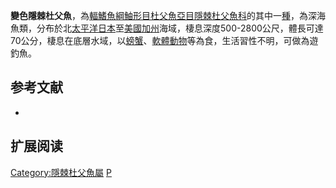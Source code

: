 {{Speciesbox
| name = 變色隱棘杜父魚
| image = Psychrolutes phrictus 1.jpg
| image_width = 250px
| image_caption = 
| status = NE
| status_system = IUCN3.1
| genus = Psychrolutes
| species = phrictus
| authority = Stein & Bond, 1978
| synonyms = 
}}

'''變色隱棘杜父魚'''，為[[輻鰭魚綱|輻鰭魚綱]][[鮋形目|鮋形目]][[杜父魚亞目|杜父魚亞目]][[隱棘杜父魚科|隱棘杜父魚科]]的其中一[[種|種]]，為深海魚類，分布於北[[太平洋|太平洋]][[日本|日本]]至[[美國|美國]][[加州|加州]]海域，棲息深度500-2800公尺，體長可達70公分，棲息在底層水域，以[[螃蟹|螃蟹]]、[[軟體動物|軟體動物]]等為食，生活習性不明，可做為遊釣魚。
==参考文献==
*{{FishBase_species|genus=Psychrolutes|species=phrictus|year=2014|month=5}}

== 扩展阅读 ==
{{refbegin}}
{{wikispecies-inline|Psychrolutes phrictus|變色隱棘杜父魚}}
{{refend}}

{{Wikispecies|Psychrolutes phrictus}}
{{Taxonbar|from=Q141387}}

[[Category:隱棘杜父魚屬|Category:隱棘杜父魚屬]]
[[Category:1978年描述的鱼类|P]]


{{魚類小作品}}